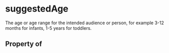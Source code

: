   

# suggestedAge

The age or age range for the intended audience or person, for example 3-12 months for infants, 1-5 years for toddlers.

## Property of




